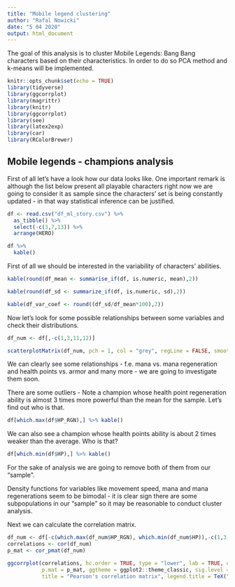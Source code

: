 ```yaml
---
title: "Mobile legend clustering"
author: "Rafal Nowicki"
date: "5 04 2020"
output: html_document
---
```

The goal of this analysis is to cluster Mobile Legends: Bang Bang characters based on their characteristics. In order to do so PCA method and k-means will be implemented.

```r
knitr::opts_chunk$set(echo = TRUE)
library(tidyverse)
library(ggcorrplot)
library(magrittr)
library(knitr)
library(ggcorrplot)
library(see)
library(latex2exp)
library(car)
library(RColorBrewer) 
```

## Mobile legends - champions analysis
First of all let's have a look how our data looks like. One important remark is although the list below present all playable characters right now we are going to consider it as sample since the characters' set is being constantly updated - in that way statistical inference can be justified.

```r
df <- read.csv("df_ml_story.csv") %>%
  as_tibble() %>%
  select(-c(3,7,13)) %>%
  arrange(HERO)

df %>%
  kable()
```

First of all we should be interested in the variability of characters' abilities.

```r
kable(round(df_mean <- summarise_if(df, is.numeric, mean),2))

kable(round(df_sd <- summarize_if(df, is.numeric, sd),2))

kable(df_var_coef <- round((df_sd/df_mean*100),2))
```



Now let's look for some possible relationships between some variables and check their distributions.

```r
df_num <- df[,-c(1,3,11,12)]

scatterplotMatrix(df_num, pch = 1, col = "grey", regLine = FALSE, smooth = FALSE)
```


We can clearly see some relationships - f.e. mana vs. mana regeneration and health points vs. armor and many more - we are going to investigate them soon. 

There are some outliers - Note a champion whose health point regeneration ability is almost 3 times more powerful than the mean for the sample. Let's find out who is that.

```r
df[which.max(df$HP_RGN),] %>% kable()
```

We can also see a champion whose health points ability is about 2 times weaker than the average.
Who is that?

```r
df[which.min(df$HP),] %>% kable()
```

For the sake of analysis we are going to remove both of them from our "sample".

Density functions for variables like movement speed, mana and mana regenerations seem to be bimodal - it is clear sign there are some subpopulations in our "sample" so it may be reasonable to conduct cluster analysis.

Next we can calculate the correlation matrix.
```r
df_num <- df[-c(which.max(df_num$HP_RGN), which.min(df_num$HP)),-c(1,3,11,12)]
correlations <- cor(df_num)
p_mat <- cor_pmat(df_num)

ggcorrplot(correlations, hc.order = TRUE, type = "lower", lab = TRUE, digits = 1,
           p.mat = p_mat, ggtheme = ggplot2::theme_classic, sig.level = 0.001,
           title = "Pearson's correlation matrix", legend.title = TeX("$\\rho$ value"),)

```
